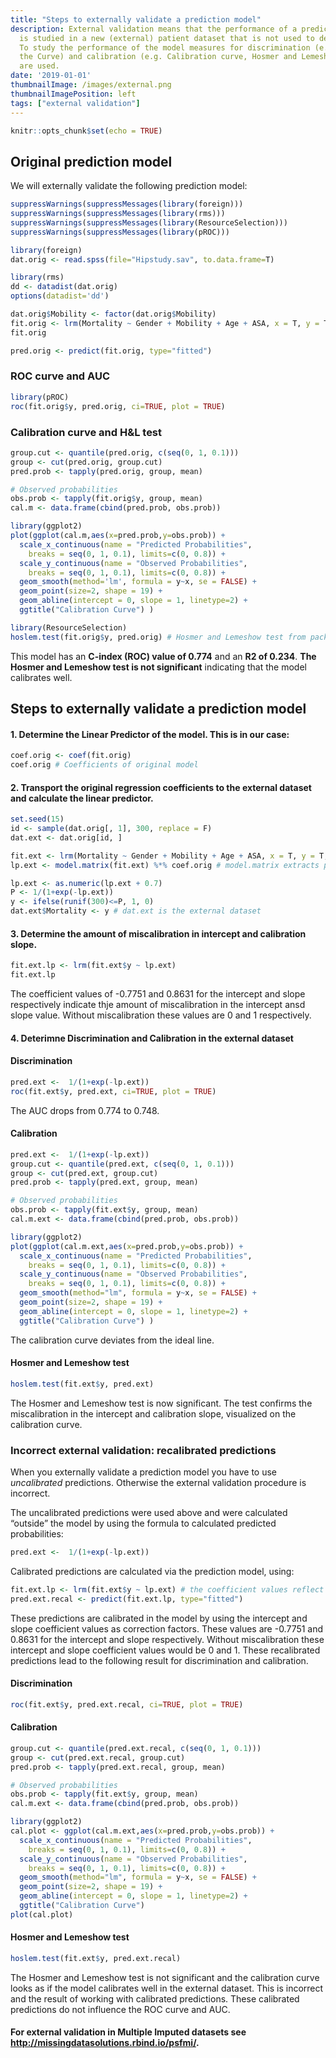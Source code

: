 ```yaml
---
title: "Steps to externally validate a prediction model"
description: External validation means that the performance of a prediction model
  is studied in a new (external) patient dataset that is not used to develop the model.
  To study the performance of the model measures for discrimination (e.g. Area Under
  the Curve) and calibration (e.g. Calibration curve, Hosmer and Lemeshow test (H&L))
  are used.
date: '2019-01-01'
thumbnailImage: /images/external.png
thumbnailImagePosition: left
tags: ["external validation"]
---
```


```r
knitr::opts_chunk$set(echo = TRUE)
```

## Original prediction model

We will externally validate the following prediction model:

```r
suppressWarnings(suppressMessages(library(foreign)))
suppressWarnings(suppressMessages(library(rms)))
suppressWarnings(suppressMessages(library(ResourceSelection)))
suppressWarnings(suppressMessages(library(pROC)))

```

```r

library(foreign)
dat.orig <- read.spss(file="Hipstudy.sav", to.data.frame=T)

library(rms)
dd <- datadist(dat.orig)
options(datadist='dd')

dat.orig$Mobility <- factor(dat.orig$Mobility)
fit.orig <- lrm(Mortality ~ Gender + Mobility + Age + ASA, x = T, y = T, data = dat.orig) 
fit.orig

pred.orig <- predict(fit.orig, type="fitted")

```

### ROC curve and AUC

```r
library(pROC)
roc(fit.orig$y, pred.orig, ci=TRUE, plot = TRUE)
```

### Calibration curve and H&L test

```r
group.cut <- quantile(pred.orig, c(seq(0, 1, 0.1)))
group <- cut(pred.orig, group.cut) 
pred.prob <- tapply(pred.orig, group, mean)

# Observed probabilities
obs.prob <- tapply(fit.orig$y, group, mean)
cal.m <- data.frame(cbind(pred.prob, obs.prob))
```

```r
library(ggplot2)
plot(ggplot(cal.m,aes(x=pred.prob,y=obs.prob)) + 
  scale_x_continuous(name = "Predicted Probabilities",
    breaks = seq(0, 1, 0.1), limits=c(0, 0.8)) +
  scale_y_continuous(name = "Observed Probabilities",
    breaks = seq(0, 1, 0.1), limits=c(0, 0.8)) + 
  geom_smooth(method='lm', formula = y~x, se = FALSE) + 
  geom_point(size=2, shape = 19) + 
  geom_abline(intercept = 0, slope = 1, linetype=2) + 
  ggtitle("Calibration Curve") )

library(ResourceSelection)
hoslem.test(fit.orig$y, pred.orig) # Hosmer and Lemeshow test from package ResourceSelection
```

This model has an **C-index (ROC) value of 0.774** and an **R2 of 0.234**. **The Hosmer and Lemeshow test is not significant** indicating that the model calibrates well.

## Steps to externally validate a prediction model 

#### 1. Determine the Linear Predictor of the model. This is in our case:

```r
coef.orig <- coef(fit.orig) 
coef.orig # Coefficients of original model
```

#### 2. Transport the original regression coefficients to the external dataset and calculate the linear predictor.

```r

set.seed(15)
id <- sample(dat.orig[, 1], 300, replace = F)
dat.ext <- dat.orig[id, ]

``` 

```r

fit.ext <- lrm(Mortality ~ Gender + Mobility + Age + ASA, x = T, y = T, data = dat.ext) 
lp.ext <- model.matrix(fit.ext) %*% coef.orig # model.matrix extracts predictor values of external dataset, including dummy coded variables. 

``` 

```r

lp.ext <- as.numeric(lp.ext + 0.7)
P <- 1/(1+exp(-lp.ext))
y <- ifelse(runif(300)<=P, 1, 0)
dat.ext$Mortality <- y # dat.ext is the external dataset

``` 

#### 3. Determine the amount of miscalibration in intercept and calibration slope. 

```r

fit.ext.lp <- lrm(fit.ext$y ~ lp.ext)
fit.ext.lp

``` 

The coefficient values of -0.7751 and 0.8631 for the intercept and slope respectively 
indicate thje amount of miscalibration in the intercept ansd slope value. 
Without miscalibration these values are 0 and 1 respectively.

#### 4. Deterimne Discrimination and Calibration in the external dataset  

#### Discrimination

```r

pred.ext <-  1/(1+exp(-lp.ext))
roc(fit.ext$y, pred.ext, ci=TRUE, plot = TRUE)

``` 

The AUC drops from 0.774 to 0.748.

#### Calibration 

```r
pred.ext <-  1/(1+exp(-lp.ext))
group.cut <- quantile(pred.ext, c(seq(0, 1, 0.1)))
group <- cut(pred.ext, group.cut) 
pred.prob <- tapply(pred.ext, group, mean)

# Observed probabilities
obs.prob <- tapply(fit.ext$y, group, mean)
cal.m.ext <- data.frame(cbind(pred.prob, obs.prob))
```

```r
library(ggplot2)
plot(ggplot(cal.m.ext,aes(x=pred.prob,y=obs.prob)) + 
  scale_x_continuous(name = "Predicted Probabilities",
    breaks = seq(0, 1, 0.1), limits=c(0, 0.8)) +
  scale_y_continuous(name = "Observed Probabilities",
    breaks = seq(0, 1, 0.1), limits=c(0, 0.8)) + 
  geom_smooth(method="lm", formula = y~x, se = FALSE) + 
  geom_point(size=2, shape = 19) + 
  geom_abline(intercept = 0, slope = 1, linetype=2) + 
  ggtitle("Calibration Curve") )
```

The calibration curve deviates from the ideal line.

#### Hosmer and Lemeshow test

```r

hoslem.test(fit.ext$y, pred.ext)

``` 

The Hosmer and Lemeshow test is now significant. The test confirms
the miscalibration in the intercept and calibration slope, visualized
on the calibration curve.

### Incorrect external validation: recalibrated predictions

When you externally validate a prediction model you have to use  
*uncalibrated* predictions. Otherwise the external validation 
procedure is incorrect.

The uncalibrated predictions were used above and were calculated
"outside" the model by using the formula to calculated predicted probabilities:

```r
pred.ext <-  1/(1+exp(-lp.ext))
``` 

Calibrated predictions are calculated via the prediction model, using:

```r

fit.ext.lp <- lrm(fit.ext$y ~ lp.ext) # the coefficient values reflect the amount of miscalibration 
pred.ext.recal <- predict(fit.ext.lp, type="fitted")

``` 

These predictions are calibrated in the model by using the intercept and slope 
coefficient values as correction factors. These values are -0.7751 and 0.8631 for the intercept 
and slope respectively. Without miscalibration these intercept and slope coefficient values would be 0 and 1. These recalibrated predictions lead to the following result for discrimination and calibration.

#### Discrimination

```r

roc(fit.ext$y, pred.ext.recal, ci=TRUE, plot = TRUE)

``` 

#### Calibration 

```r
group.cut <- quantile(pred.ext.recal, c(seq(0, 1, 0.1)))
group <- cut(pred.ext.recal, group.cut) 
pred.prob <- tapply(pred.ext.recal, group, mean)

# Observed probabilities
obs.prob <- tapply(fit.ext$y, group, mean)
cal.m.ext <- data.frame(cbind(pred.prob, obs.prob))
```

```r
library(ggplot2)
cal.plot <- ggplot(cal.m.ext,aes(x=pred.prob,y=obs.prob)) + 
  scale_x_continuous(name = "Predicted Probabilities",
    breaks = seq(0, 1, 0.1), limits=c(0, 0.8)) +
  scale_y_continuous(name = "Observed Probabilities",
    breaks = seq(0, 1, 0.1), limits=c(0, 0.8)) + 
  geom_smooth(method="lm", formula = y~x, se = FALSE) + 
  geom_point(size=2, shape = 19) + 
  geom_abline(intercept = 0, slope = 1, linetype=2) + 
  ggtitle("Calibration Curve") 
plot(cal.plot)
```

#### Hosmer and Lemeshow test

```r

hoslem.test(fit.ext$y, pred.ext.recal)

``` 

The Hosmer and Lemeshow test is not significant and the calibration
curve looks as if the model calibrates well in the external dataset.
This is incorrect and the result of working with calibrated predictions.
These calibrated predictions do not influence the ROC curve and AUC.

#### For external validation in Multiple Imputed datasets see <http://missingdatasolutions.rbind.io/psfmi/>.
